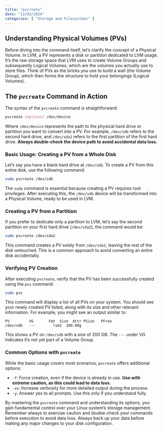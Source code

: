 ```yaml
---
title: "pvcreate"
date: "12/03/2024"
categories: [ "Storage and Filesystems" ]
---
```

## Understanding Physical Volumes (PVs)

Before diving into the command itself, let's clarify the concept of a Physical Volume.  In LVM, a PV represents a disk or partition dedicated to LVM usage.  It's the raw storage space that LVM uses to create Volume Groups and subsequently Logical Volumes, which are the volumes you actually use to store files.  Think of PVs as the bricks you use to build a wall (the Volume Group), which then forms the structure to hold your belongings (Logical Volumes).

## The `pvcreate` Command in Action

The syntax of the `pvcreate` command is straightforward:

```bash
pvcreate [options] /dev/device
```

Where `/dev/device` represents the path to the physical hard drive or partition you want to convert into a PV.  For example, `/dev/sdb` refers to the second hard drive, and `/dev/sda1` refers to the first partition of the first hard drive.  **Always double-check the device path to avoid accidental data loss.**

### Basic Usage: Creating a PV from a Whole Disk

Let's say you have a blank hard drive at `/dev/sdb`. To create a PV from this entire disk, use the following command:

```bash
sudo pvcreate /dev/sdb
```

The `sudo` command is essential because creating a PV requires root privileges.  After executing this, the `/dev/sdb` device will be transformed into a Physical Volume, ready to be used in LVM.


### Creating a PV from a Partition

If you prefer to dedicate only a partition to LVM,  let's say the second partition on your first hard drive (`/dev/sda2`), the command would be:

```bash
sudo pvcreate /dev/sda2
```

This command creates a PV solely from `/dev/sda2`, leaving the rest of the disk untouched.  This is a common approach to avoid converting an entire disk accidentally.

### Verifying PV Creation

After executing `pvcreate`, verify that the PV has been successfully created using the `pvs` command:

```bash
sudo pvs
```

This command will display a list of all PVs on your system.  You should see your newly created PV listed, along with its size and other relevant information.  For example, you might see an output similar to:

```
PV         VG       Fmt  Size  Attr PSize   PFree
/dev/sdb   ---        lvm2  200.00g  
```

This shows a PV on `/dev/sdb` with a size of 200 GB. The `---` under VG indicates it's not yet part of a Volume Group.


###  Common Options with `pvcreate`

While the basic usage covers most scenarios, `pvcreate` offers additional options:

* `-f`: Force creation, even if the device is already in use. **Use with extreme caution, as this could lead to data loss.**
* `-vv`: Increase verbosity for more detailed output during the process.
* `-y`: Answer yes to all prompts. Use this only if you understand fully.



By mastering the `pvcreate` command and understanding its options, you gain fundamental control over your Linux system's storage management.  Remember always to exercise caution and double-check your commands before execution to avoid data loss.  Always back up your data before making any major changes to your disk configuration.

